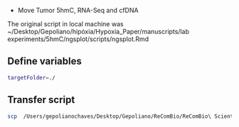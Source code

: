 * Move Tumor 5hmC, RNA-Seq and cfDNA

The original script in local machine was ~/Desktop/Gepoliano/hipóxia/Hypoxia_Paper/manuscripts/lab experiments/5hmC/ngsplot/scripts/ngsplot.Rmd

## Define variables

```bash
targetFolder=./
```

## Transfer script

```bash
scp  /Users/gepolianochaves/Desktop/Gepoliano/ReComBio/ReComBio\ Scientific/geraldo/scripts/transfer.Rmd gchaves@hb.ucsc.edu:/hb/home/gchaves/
```
